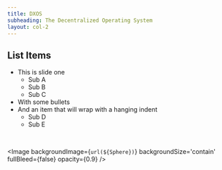 ```yaml
---
title: DXOS
subheading: The Decentralized Operating System
layout: col-2
---
```



## List Items

- This is slide one
  - Sub A
  - Sub B
  - Sub C
- With some bullets
- And an item that will wrap with a hanging indent
  - Sub D
  - Sub E

<br/>

<Image
  backgroundImage={`url(${Sphere})`}
  backgroundSize='contain'
  fullBleed={false}
  opacity={0.9}
/>

